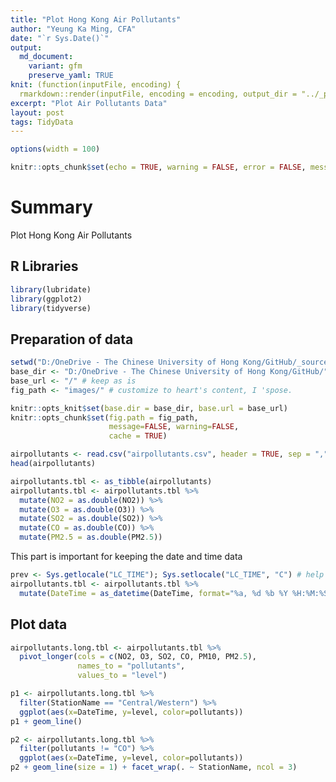 ```yaml
---
title: "Plot Hong Kong Air Pollutants"
author: "Yeung Ka Ming, CFA"
date: "`r Sys.Date()`"
output:
  md_document:
    variant: gfm
    preserve_yaml: TRUE
knit: (function(inputFile, encoding) {
  rmarkdown::render(inputFile, encoding = encoding, output_dir = "../_posts") })
excerpt: "Plot Air Pollutants Data"
layout: post
tags: TidyData
---
```

  
```r
options(width = 100)
```

```r
knitr::opts_chunk$set(echo = TRUE, warning = FALSE, error = FALSE, message = FALSE, fig.width = 10)
```

# Summary
Plot Hong Kong Air Pollutants

## R Libraries
```r
library(lubridate)
library(ggplot2)
library(tidyverse)
```

## Preparation of data
```r
setwd("D:/OneDrive - The Chinese University of Hong Kong/GitHub/_source")
base_dir <- "D:/OneDrive - The Chinese University of Hong Kong/GitHub/" # i.e. where the jekyll blog is on the hard drive.
base_url <- "/" # keep as is
fig_path <- "images/" # customize to heart's content, I 'spose.

knitr::opts_knit$set(base.dir = base_dir, base.url = base_url)
knitr::opts_chunk$set(fig.path = fig_path,
                      message=FALSE, warning=FALSE,
                      cache = TRUE) 
```

```r
airpollutants <- read.csv("airpollutants.csv", header = TRUE, sep = ",", encoding ="UTF-8")
head(airpollutants)
```

```r
airpollutants.tbl <- as_tibble(airpollutants)
airpollutants.tbl <- airpollutants.tbl %>% 
  mutate(NO2 = as.double(NO2)) %>% 
  mutate(O3 = as.double(O3)) %>%
  mutate(SO2 = as.double(SO2)) %>% 
  mutate(CO = as.double(CO)) %>% 
  mutate(PM2.5 = as.double(PM2.5))
```

This part is important for keeping the date and time data
```r
prev <- Sys.getlocale("LC_TIME"); Sys.setlocale("LC_TIME", "C") # help from strptime in R Documentation
airpollutants.tbl <- airpollutants.tbl %>% 
  mutate(DateTime = as_datetime(DateTime, format="%a, %d %b %Y %H:%M:%S %z")) # as_datetime from package lubridate
```

## Plot data
```r
airpollutants.long.tbl <- airpollutants.tbl %>% 
  pivot_longer(cols = c(NO2, O3, SO2, CO, PM10, PM2.5), 
               names_to = "pollutants", 
               values_to = "level")

p1 <- airpollutants.long.tbl %>% 
  filter(StationName == "Central/Western") %>% 
  ggplot(aes(x=DateTime, y=level, color=pollutants))
p1 + geom_line()

p2 <- airpollutants.long.tbl %>%
  filter(pollutants != "CO") %>% 
  ggplot(aes(x=DateTime, y=level, color=pollutants))
p2 + geom_line(size = 1) + facet_wrap(. ~ StationName, ncol = 3)
```